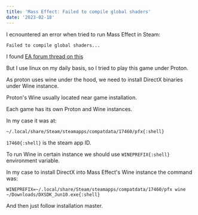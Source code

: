```yaml
---
title: 'Mass Effect: Failed to compile global shaders'
date: '2023-02-18'
---
```


I ecnountered an error when tried to run Mass Effect in Steam:

`Failed to compile global shaders...`

I found
[EA forum thread on this](https://answers.ea.com/t5/Other-Mass-Effect-Games/Failed-to-compile-global-shaders/m-p/6938354/highlight/true#M8342)

But I use linux on my daily basis, so I tried to play this game under Proton.

As proton uses wine under the hood, we need to install DirectX binaries under
Wine instance.

Proton's Wine usually located near game installation.

Each game has its own Proton and Wine instances.

In my case it was at:

`~/.local/share/Steam/steamapps/compatdata/17460/pfx{:shell}`

`17460{:shell}` is the steam app ID.

To run Wine in certain instance we should use `WINEPREFIX{:shell}` environment variable.

In my case to install DirectX into Mass Effect's Wine instance the command was:

`WINEPREFIX=~/.local/share/Steam/steamapps/compatdata/17460/pfx wine ~/Downloads/DXSDK_Jun10.exe{:shell}`

And then just follow installation master.

